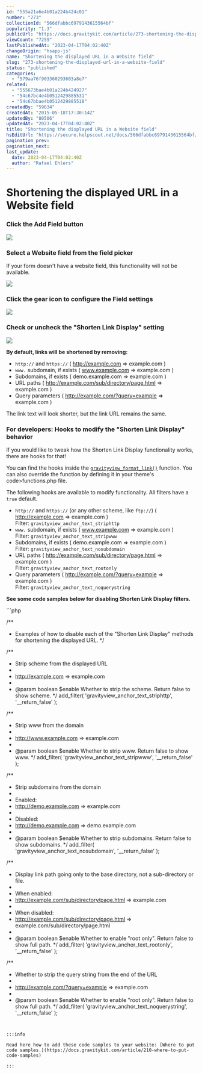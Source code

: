 ```yaml
---
id: "555a21a6e4b01a224b424c01"
number: "273"
collectionId: "566dfabbc6979143615564bf"
popularity: "1.3"
publicUrl: "https://docs.gravitykit.com/article/273-shortening-the-displayed-url-in-a-website-field"
viewCount: "7259"
lastPublishedAt: "2023-04-17T04:02:40Z"
changeOrigin: "hsapp-js"
name: "Shortening the displayed URL in a Website field"
slug: "273-shortening-the-displayed-url-in-a-website-field"
status: "published"
categories: 
  - "579aa76f903360293603a8e7"
related: 
  - "555673bae4b01a224b424927"
  - "54c67bc4e4b0512429885531"
  - "54c67bbae4b0512429885518"
createdBy: "59634"
createdAt: "2015-05-18T17:30:14Z"
updatedBy: "80506"
updatedAt: "2023-04-17T04:02:40Z"
title: "Shortening the displayed URL in a Website field"
hsEditUrl: "https://secure.helpscout.net/docs/566dfabbc6979143615564bf/article/555a21a6e4b01a224b424c01"
pagination_prev: 
pagination_next: 
last_update:
  date: 2023-04-17T04:02:40Z
  author: "Rafael Ehlers"
---
```


# Shortening the displayed URL in a Website field



### Click the Add Field button

![](https://www.gravitykit.com/wp-content/uploads/2018/01/click-the-add-field-button.png?1431970109)

### Select a Website field from the field picker

If your form doesn't have a website field, this functionality will not be available.

![](https://www.gravitykit.com/wp-content/uploads/2018/01/select-a-website-field-from-the-field-picker.png?1431970111)

### Click the gear icon to configure the Field settings

![](https://www.gravitykit.com/wp-content/uploads/2018/01/click-the-gear-icon-to-configure-the-field-settings.png?1431970112)

### Check or uncheck the "Shorten Link Display" setting

![](https://www.gravitykit.com/wp-content/uploads/2018/01/check-or-uncheck-the-shorten-link-display-setting.png?1431970113)

**By default, links will be shortened by removing:**

- `http://` and `https://` ( http://example.com =&gt; example.com )
- `www.` subdomain, if exists ( www.example.com =&gt; example.com )
- Subdomains, if exists ( demo.example.com =&gt; example.com )
- URL paths ( http://example.com/sub/directory/page.html =&gt; example.com )
- Query parameters ( http://example.com/?query=example =&gt; example.com )

The link text will look shorter, but the link URL remains the same.

### For developers: Hooks to modify the "Shorten Link Display" behavior

If you would like to tweak how the Shorten Link Display functionality works, there are hooks for that!

You can find the hooks inside the [`gravityview_format_link()`](https://github.com/katzwebservices/GravityView/blob/2e0823eb89af8c4bf8cd1061e79736eb3038985e/includes/class-api.php#L845-L943) function. You can also override the function by defining it in your theme's code&gt;functions.php file.

The following hooks are available to modify functionality. All filters have a `true` default.

- `http://` and `https://` (or any other scheme, like `ftp://`) ( http://example.com =&gt; example.com )  
    Filter: `gravityview_anchor_text_striphttp`
- `www.` subdomain, if exists ( www.example.com =&gt; example.com )  
    Filter: `gravityview_anchor_text_stripwww`
- Subdomains, if exists ( demo.example.com =&gt; example.com )  
    Filter: `gravityview_anchor_text_nosubdomain`
- URL paths ( http://example.com/sub/directory/page.html =&gt; example.com )  
    Filter: `gravityview_anchor_text_rootonly`
- Query parameters ( http://example.com/?query=example =&gt; example.com )  
    Filter: `gravityview_anchor_text_noquerystring`

**See some code samples below for disabling Shorten Link Display filters.**
</div>```php

/**
* Examples of how to disable each of the "Shorten Link Display" methods for shortening the displayed URL.
*/

/**
* Strip scheme from the displayed URL
*
* http://example.com => example.com
*
* @param boolean $enable Whether to strip the scheme. Return false to show scheme.
*/
add_filter( 'gravityview_anchor_text_striphttp', '__return_false' );

/**
* Strip www from the domain
*
* http://www.example.com => example.com
*
* @param boolean $enable Whether to strip www. Return false to show www.
*/
add_filter( 'gravityview_anchor_text_stripwww', '__return_false' );

/**
* Strip subdomains from the domain
*
* Enabled:
* http://demo.example.com => example.com
*
* Disabled:
* http://demo.example.com => demo.example.com
*
* @param boolean $enable Whether to strip subdomains. Return false to show subdomains.
*/ 
add_filter( 'gravityview_anchor_text_nosubdomain', '__return_false' );

/**
* Display link path going only to the base directory, not a sub-directory or file.
*
* When enabled:
* http://example.com/sub/directory/page.html => example.com
*
* When disabled:
* http://example.com/sub/directory/page.html => example.com/sub/directory/page.html
*
* @param boolean $enable Whether to enable "root only". Return false to show full path.
*/
add_filter( 'gravityview_anchor_text_rootonly', '__return_false' );

/**
* Whether to strip the query string from the end of the URL
*
* http://example.com/?query=example => example.com
*
* @param boolean $enable Whether to enable "root only". Return false to show full path.
*/
add_filter( 'gravityview_anchor_text_noquerystring', '__return_false' );
```


:::info

Read here how to add these code samples to your website: [Where to put code samples.](https://docs.gravitykit.com/article/210-where-to-put-code-samples)

:::

 